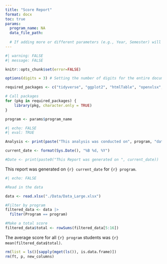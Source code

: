 ```yaml
---
title: "Score Report"
format: docx
toc: true
params:
  program_name: NA
  data_file_path:
  
  # If adding more or different parameters (e.g., Year, Semester) will need to add to or change the params list.
---
```


```r
#| warning: FALSE
#| message: FALSE

knitr::opts_chunk$set(error=FALSE)

options(digits = 3) # Setting the number of digits for the entire document

required_packages <- c("tidyverse", "ggplot2", "htmlTable", "openxlsx", "flextable", "psych", "stringr")

# Call packages
for (pkg in required_packages) {
    library(pkg, character.only = TRUE)
}
```

```r
program <- params$program_name
```

```r
#| echo: FALSE
#| eval: TRUE

Analysis <- print(paste("This analysis was conducted on", program, "data"))

current_date <- format(Sys.Date(), "%B %d, %Y")

#Date <- print(paste0("This Report was generated on ", current_date))

```

This report was generated on `{r} current_date` for `{r} program`.  

```r
#| echo: FALSE

#Read in the data

data <- read.xlsx("./Data/Data_Large.xlsx")

#Filter by program
filtered_data <- data |>
  filter(Program == program)

#Make a total score
filtered_data$total <- rowSums(filtered_data[5:16])

```

The average score for all `{r} program` students was `{r} mean(filtered_data$total)`.  

```r
rm(list = ls()[sapply(mget(ls()), is.data.frame)])
rm(ft, p, new_columns)
```
